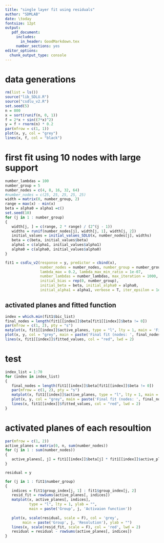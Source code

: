 ---
title: "single layer fit using residuals"
author: "SDMLAB"
date: \today
fontsize: 12pt
output:
   pdf_document:
     includes:
       in_header: GoodMarkdown.tex
     number_sections: yes
editor_options: 
  chunk_output_type: console
---

# data generations
```{r, echo=FALSE, results='hide', message=FALSE, warning=FALSE, fig.align='center', fig.width=5, fig.height=5}
rm(list = ls())
source("lib_SDLU.R")
source("csdlu_v2.R")
set.seed(5)
n = 800
x = sort(runif(n, 0, 1))
f = 2*x + sin((7*x)^2)
y = f + rnorm(n) * 0.2
par(mfrow = c(1, 1))
plot(x, y, col = "grey")
lines(x, f, col = "black")
```


# first fit using $10$ nodes with large support
```{r, echo=FALSE, results='hide', message=FALSE, warning=FALSE, fig.align='center', fig.width=7, fig.height=4}
number_lambdas = 100
number_group = 5
number_nodes = c(4, 8, 16, 32, 64)
#number_nodes = c(25, 25, 25, 25, 25)
width = matrix(0, number_group, 2)
range = max(x) - min(x)
beta = alpha0 = alpha1 =c()
set.seed(10)
for (j in 1 : number_group)
{
   width[j, ] = c(range, 2 * range) / (2^(j - 1))
   widths = runif(number_nodes[j], width[j, 1], width[j, 2])
   initial_values = initial_values_SDLU(x, number_nodes[j], widths)
   beta = c(beta, initial_values$beta)
   alpha1 = c(alpha1, initial_values$alpha1)
   alpha0 = c(alpha0, initial_values$alpha0)
}

fit1 = csdlu_v2(response = y, predictor = cbind(x),
                number_nodes = number_nodes, number_group = number_group,
                lambda_max = 0.2, lambda_max_min_ratio = 1e-07,
                number_lambdas = number_lambdas, max_iteration = 1000,
                initial_bias = rep(0, number_group), 
                initial_beta = beta, initial_alpha0 = alpha0,
                initial_alpha1 = alpha1, verbose = T, iter_epsilon = 1e-04)
```


## activated planes and fitted function
```{r, echo=FALSE, results='hide', message=FALSE, warning=FALSE, fig.align='center', fig.width=7, fig.height=3.5}
index = which.min(fit1$bic_list)
final_nodes = length(fit1[[index]]$beta[fit1[[index]]$beta != 0])
par(mfrow = c(1, 2), pty = "s")
matplot(x, fit1[[index]]$active_planes, type = "l", lty = 1, main = 'Final activation function', ylab = " ")
plot(x, y, col = "grey", main = paste('Final fit (nodes: ', final_nodes,')'))
lines(x, fit1[[index]]$fitted_values, col = "red", lwd = 2)
```

# test
```{r}
index_list = 1:70
for (index in index_list)
{
   final_nodes = length(fit1[[index]]$beta[fit1[[index]]$beta != 0])
   par(mfrow = c(1, 2), pty = "s")
   matplot(x, fit1[[index]]$active_planes, type = "l", lty = 1, main = paste('Lambda index: ',index), ylab = " ")
   plot(x, y, col = "grey", main = paste('Final fit (nodes: ', final_nodes,')'))
   lines(x, fit1[[index]]$fitted_values, col = "red", lwd = 2)
}
```


# activated planes of each resoultion
```{r}
par(mfrow = c(1, 2))
active_planes = matrix(0, n, sum(number_nodes))
for (j in 1 : sum(number_nodes))
{
   active_planes[, j] = fit1[[index]]$beta[j] * fit1[[index]]$active_planes[, j]
}

residual = y

for (j in 1 : fit1$number_group)
{
   indices = fit1$group_index[j, 1] : fit1$group_index[j, 2]
   resid_fit = rowSums(active_planes[, indices])
   matplot(x, active_planes[, indices], 
           type = "l", lty = 1, ylab = "", 
           main = paste('Group', j, 'Activaion function'))
   
   plot(x, scale(residual, scale = F), col = 'grey', 
        main = paste('Group', j, 'Resolution'), ylab = "")
   lines(x, scale(resid_fit, scale = F), col = 'red', lwd = 2)
   residual = residual - rowSums(active_planes[, indices])
}
```



